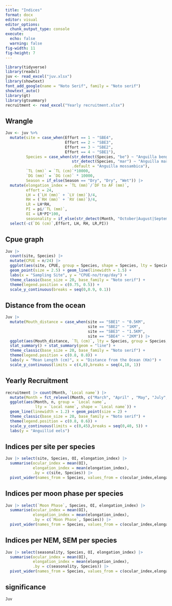 ```yaml
---
title: "Indices"
format: docx
editor: visual
editor_options: 
  chunk_output_type: console
execute: 
  echo: false
  warning: false
fig-width: 11
fig-height: 7
---
```


```r
library(tidyverse)
library(readxl)
juv <- read_excel("juv.xlsx")
library(showtext)
font_add_google(name = "Noto Serif", family = "Noto serif")
showtext_auto()
library(gt)
library(gtsummary)
recruitment <- read_excel("Yearly recruitment.xlsx")
```

## Wrangle

```r
Juv <- juv %>% 
  mutate(site = case_when(Effort == 1 ~ "SBE4",
                          Effort == 2 ~ "SBE3",
                          Effort == 3 ~ "SBE2",
                          Effort == 4 ~ "SBE1"),
         Species = case_when(str_detect(Species, "be") ~ "Anguilla bengalensis",
                             str_detect(Species, "mar") ~ "Anguilla marmorata",
                             .default = "Anguilla mossambica"),
         `TL (mm)` = `TL (cm)`*10000,
         `DG (mm)` = `DG (cm)` * 10000,
         Season = if_else(Season == "Dry", "Dry", "Wet")) |> 
  mutate(elongation_index = `TL (mm)`/`DF to AF (mm)`,
         effort = 24,
         LH = (`LH (mm)` + `LV (mm)`)/4,
         RH = (`RH (mm)` + `RV (mm)`)/4,
         LR = LH*RH,
         PI = pi/`TL (mm)`,
         OI = LR*PI*100,
         seasonality = if_else(str_detect(Month, "October|August|September|JULY"), "SEM", "NEM"))|> 
  select(-c(`DG (cm)`,Effort, LH, RH, LR,PI)) 
```

## Cpue graph

```r
Juv |> 
  count(site, Species) |> 
  mutate(CPUE = n/24) |> 
  ggplot(aes(site, CPUE, group = Species, shape = Species, lty = Species)) + 
  geom_point(size = 2.5) + geom_line(linewidth = 1.5) +
  labs(x = "Sampling Site", y = "CPUE-no/trap/day") +
  theme_classic(base_size = 20, base_family = "Noto serif") +
  theme(legend.position = c(0.75, 0.5)) +
  scale_y_continuous(breaks = seq(0,0.9, 0.1))
```

## Distance from the ocean

```r
Juv |> 
  mutate(Mouth_distance = case_when(site == "SBE1" ~ "0.5KM",
                                    site == "SBE2" ~ "1KM",
                                    site == "SBE3" ~ "1.5KM",
                                    site == "SBE4" ~ "2KM")) |> 
  ggplot(aes(Mouth_distance, `TL (cm)`, lty = Species, group = Species, shape = Species)) +
  stat_summary() + stat_summary(geom = "line") +
  theme_classic(base_size = 20, base_family = "Noto serif") +
  theme(legend.position = c(0.8, 0.8)) +
  labs(y = "Mean Length (cm)", x = "Distance from the Ocean (Km)") +
  scale_y_continuous(limits = c(4,8),breaks = seq(4,10, 1))
```

## Yearly Recruitment
```r
recruitment |> count(Month, `Local name`) |> 
  mutate(Month = fct_relevel(Month, c("March", "April" , "May", "July", "August", "September", "October", "November"))) |> 
  ggplot(aes(Month, n, group = `Local name`,
             lty = `Local name`, shape = `Local name`)) + 
  geom_line(linewidth = 1.2) + geom_point(size = 2) +
  theme_classic(base_size = 20, base_family = "Noto serif") +
  theme(legend.position = c(0.8, 0.6)) +
  scale_y_continuous(limits = c(0,45),breaks = seq(0,40, 5)) +
  labs(y = "Anguillid eels")
```

## Indices per site per species
```r
Juv |> select(site, Species, OI, elongation_index) |> 
  summarise(ocular_index = mean(OI),
            elongation_index = mean(elongation_index),
            .by = c(site, Species)) |> 
  pivot_wider(names_from = Species, values_from = c(ocular_index,elongation_index)) |> gt()
```

## Indices per moon phase per species
```r
Juv |> select(`Moon Phase`, Species, OI, elongation_index) |> 
  summarise(ocular_index = mean(OI),
            elongation_index = mean(elongation_index),
            .by = c(`Moon Phase`, Species)) |> 
  pivot_wider(names_from = Species, values_from = c(ocular_index,elongation_index)) |> gt()
```

## Indices per NEM, SEM per species
```r
Juv |> select(seasonality, Species, OI, elongation_index) |> 
  summarise(ocular_index = mean(OI),
            elongation_index = mean(elongation_index),
            .by = c(seasonality, Species)) |> 
  pivot_wider(names_from = Species, values_from = c(ocular_index,elongation_index)) |> gt()
```

## significance
```r
Juv
```

